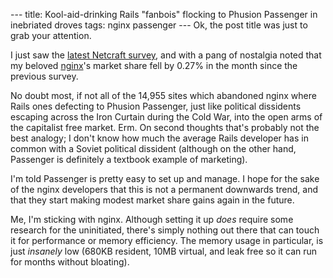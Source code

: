 ---
title: Kool-aid-drinking Rails "fanbois" flocking to Phusion Passenger in inebriated droves
tags: nginx passenger
---
Ok, the post title was just to grab your attention.

I just saw the [http://news.netcraft.com/archives/2009/02/18/february_2009_web_server_survey.html latest Netcraft survey], and with a pang of nostalgia noted that my beloved [[nginx]]'s market share fell by 0.27% in the month since the previous survey.

No doubt most, if not all of the 14,955 sites which abandoned nginx where Rails ones defecting to Phusion Passenger, just like political dissidents escaping across the Iron Curtain during the Cold War, into the open arms of the capitalist free market. Erm. On second thoughts that's probably not the best analogy; I don't know how much the average Rails developer has in common with a Soviet political dissident (although on the other hand, Passenger is definitely a textbook example of marketing).

I'm told Passenger is pretty easy to set up and manage. I hope for the sake of the nginx developers that this is not a permanent downwards trend, and that they start making modest market share gains again in the future.

Me, I'm sticking with nginx. Although setting it up ''does'' require some research for the uninitiated, there's simply nothing out there that can touch it for performance or memory efficiency. The memory usage in particular, is just ''insanely'' low (680KB resident, 10MB virtual, and leak free so it can run for months without bloating).

